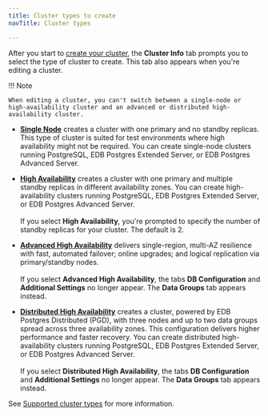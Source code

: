 ```yaml
---
title: Cluster types to create
navTitle: Cluster types

---
```


After you start to [create your cluster](..), the **Cluster Info** tab prompts you to select the type of cluster to create. This tab also appears when you're editing a cluster.

!!! Note

    When editing a cluster, you can't switch between a single-node or high-availability cluster and an advanced or distributed high-availability cluster.

-   [**Single Node**](../../../overview/database_types/single_node.mdx) creates a cluster with one primary and no standby replicas. This type of cluster is suited for test environments where high availability might not be required. You can create single-node clusters running PostgreSQL, EDB Postgres Extended Server, or EDB Postgres Advanced Server.

-   [**High Availability**](../../../overview/database_types/primary_standby_highavailability.mdx) creates a cluster with one primary and multiple standby replicas in different availability zones. You can create high-availability clusters running PostgreSQL, EDB Postgres Extended Server, or EDB Postgres Advanced Server.<br/><br/>
    If you select **High Availability**, you're prompted to specify the number of standby replicas for your cluster. The default is 2. 

-   [**Advanced High Availability**](../../../overview/database_types/advanced_highavailability.mdx) delivers single-region, multi-AZ resilience with fast, automated failover; online upgrades; and logical replication via primary/standby nodes.<br/><br/>
    If you select **Advanced High Availability**, the tabs **DB Configuration** and **Additional Settings** no longer appear. The **Data Groups** tab appears instead. 

-   [**Distributed High Availability**](../../../overview/database_types/distributed_highavailability.mdx) creates a cluster, powered by EDB Postgres Distributed (PGD), with three nodes and up to two data groups spread across three availability zones. This configuration delivers higher performance and faster recovery. You can create distributed high-availability clusters running PostgreSQL, EDB Postgres Extended Server, or EDB Postgres Advanced Server.<br/><br/>
    If you select **Distributed High Availability**, the tabs **DB Configuration** and **Additional Settings** no longer appear. The **Data Groups** tab appears instead.

See [Supported cluster types](../../../overview/database_types) for more information.
